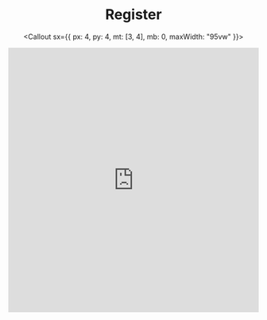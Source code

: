 
<Header sx={{ bg: 'coolBg', mb: 0 }} width="narrow">

# Register

<Callout sx={{ px: 4, py: 4, mt: [3, 4], mb: 0, maxWidth: "95vw" }}>
  <iframe
    class="airtable-embed"
    src="https://airtable.com/embed/shr5uBXIbPD6p7uMc?backgroundColor=red"
    frameborder="0"
    onmousewheel=""
    width="100%"
    height="533"
    style={{ background: "transparent", border: "1px solid #ccc" }}
    onLoad={() => {
      alert("Loading");
    }}
  ></iframe>
</Callout>

</Header>
